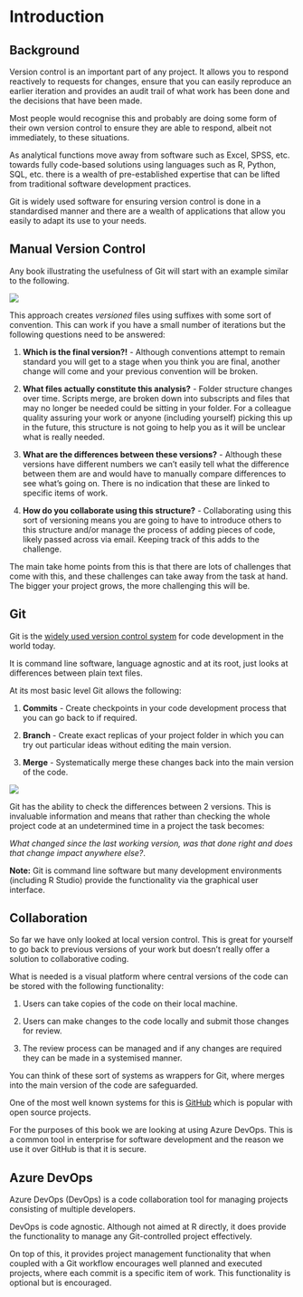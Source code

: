 # Introduction {#intro}

## Background

Version control is an important part of any project. It allows you to respond reactively to requests for changes, ensure that you can easily reproduce an earlier iteration and provides an audit trail of what work has been done and the decisions that have been made. 

Most people would recognise this and probably are doing some form of their own version control to ensure they are able to respond, albeit not immediately, to these situations. 

As analytical functions move away from software such as Excel, SPSS, etc. towards fully code-based solutions using languages such as R, Python, SQL, etc. there is a wealth of pre-established expertise that can be lifted from traditional software development practices. 

Git is widely used software for ensuring version control is done in a standardised manner and there are a wealth of applications that allow you easily to adapt its use to your needs.

## Manual Version Control

Any book illustrating the usefulness of Git will start with an example similar to the following.

![](www/manual_version_control.png)

This approach creates *versioned* files using suffixes with some sort of convention. This can work if you have a small number of iterations but the following questions need to be answered:

1. **Which is the final version?!** - Although conventions attempt to remain standard you will get to a stage when you think you are final, another change will come and your previous convention will be broken. 

2. **What files actually constitute this analysis?** - Folder structure changes over time. Scripts merge, are broken down into subscripts and files that may no longer be needed could be sitting in your folder. For a colleague quality assuring your work or anyone (including yourself) picking this up in the future, this structure is not going to help you as it will be unclear what is really needed. 

3. **What are the differences between these versions?** - Although these versions have different numbers we can't easily tell what the difference between them are and would have to manually compare differences to see what's going on. There is no indication that these are linked to specific items of work.

4. **How do you collaborate using this structure?** - Collaborating using this sort of versioning means you are going to have to introduce others to this structure and/or manage the process of adding pieces of code, likely passed across via email. Keeping track of this adds to the challenge.

The main take home points from this is that there are lots of challenges that come with this, and these challenges can take away from the task at hand. The bigger your project grows, the more challenging this will be. 

## Git

Git is the [widely used version control system](https://insights.stackoverflow.com/survey/2021#section-most-popular-technologies-other-tools) for code development in the world today. 

It is command line software, language agnostic and at its root, just looks at differences between plain text files.

At its most basic level Git allows the following:

1. **Commits** - Create checkpoints in your code development process that you can go back to if required. 

2. **Branch** - Create exact replicas of your project folder in which you can try out particular ideas without editing the main version. 

3. **Merge** - Systematically merge these changes back into the main version of the code.

![](www/branching_diagram.png)

Git has the ability to check the differences between 2 versions. This is invaluable information and means that rather than checking the whole project code at an undetermined time in a project the task becomes:

*What changed since the last working version, was that done right and does that change impact anywhere else?*.

**Note:** Git is command line software but many development environments (including R Studio) provide the functionality via the graphical user interface.

## Collaboration

So far we have only looked at local version control. This is great for yourself to go back to previous versions of your work but doesn't really offer a solution to collaborative coding. 

What is needed is a visual platform where central versions of the code can be stored with the following functionality:

1. Users can take copies of the code on their local machine. 

2. Users can make changes to the code locally and submit those changes for review.

3. The review process can be managed and if any changes are required they can be made in a systemised manner.

You can think of these sort of systems as wrappers for Git, where merges into the main version of the code are safeguarded. 

One of the most well known systems for this is [GitHub](https://github.com) which is popular with open source projects. 

For the purposes of this book we are looking at using Azure DevOps. This is a common tool in enterprise for software development and the reason we use it over GitHub is that it is secure. 

## Azure DevOps

Azure DevOps (DevOps) is a code collaboration tool for managing projects consisting of multiple developers. 

DevOps is code agnostic. Although not aimed at R directly, it does provide the functionality to manage any Git-controlled project effectively. 

On top of this, it provides project management functionality that when coupled with a Git workflow encourages well planned and executed projects, where each commit is a specific item of work. This functionality is optional but is encouraged.
